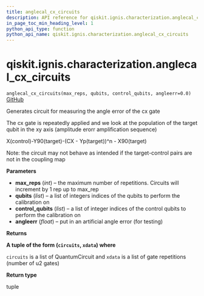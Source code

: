 ```yaml
---
title: anglecal_cx_circuits
description: API reference for qiskit.ignis.characterization.anglecal_cx_circuits
in_page_toc_min_heading_level: 1
python_api_type: function
python_api_name: qiskit.ignis.characterization.anglecal_cx_circuits
---
```


# qiskit.ignis.characterization.anglecal\_cx\_circuits

<span id="qiskit.ignis.characterization.anglecal_cx_circuits" />

`anglecal_cx_circuits(max_reps, qubits, control_qubits, angleerr=0.0)` [GitHub](https://github.com/qiskit-community/qiskit-ignis/tree/stable/0.6/qiskit/ignis/characterization/gates/circuits.py "view source code")

Generates circuit for measuring the angle error of the cx gate

The cx gate is repeatedly applied and we look at the population of the target qubit in the xy axis (amplitude erorr amplification sequence)

X(control)-Y90(target)-(CX - Yp(target))^n - X90(target)

Note: the circuit may not behave as intended if the target-control pairs are not in the coupling map

**Parameters**

*   **max\_reps** (*int*) – the maximum number of repetitions. Circuits will increment by 1 rep up to max\_rep
*   **qubits** (*list*) – a list of integers indices of the qubits to perform the calibration on
*   **control\_qubits** (*list*) – a list of integer indices of the control qubits to perform the calibration on
*   **angleerr** (*float*) – put in an artificial angle error (for testing)

**Returns**

**A tuple of the form (`circuits`, `xdata`) where**

`circuits` is a list of QuantumCircuit and `xdata` is a list of gate repetitions (number of u2 gates)

**Return type**

tuple

